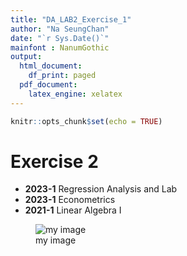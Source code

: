 ```yaml
---
title: "DA_LAB2_Exercise_1"
author: "Na SeungChan"
date: "`r Sys.Date()`"
mainfont : NanumGothic
output:
  html_document:
    df_print: paged
  pdf_document:
    latex_engine: xelatex
---
```


```r
knitr::opts_chunk$set(echo = TRUE)
```



# Exercise 2


* __2023-1__ Regression Analysis and Lab
* __2023-1__ Econometrics
* __2021-1__ Linear Algebra I


![my image](https://upload.wikimedia.org/wikipedia/commons/thumb/3/3a/Linear_regression.svg/300px-Linear_regression.svg.png)


